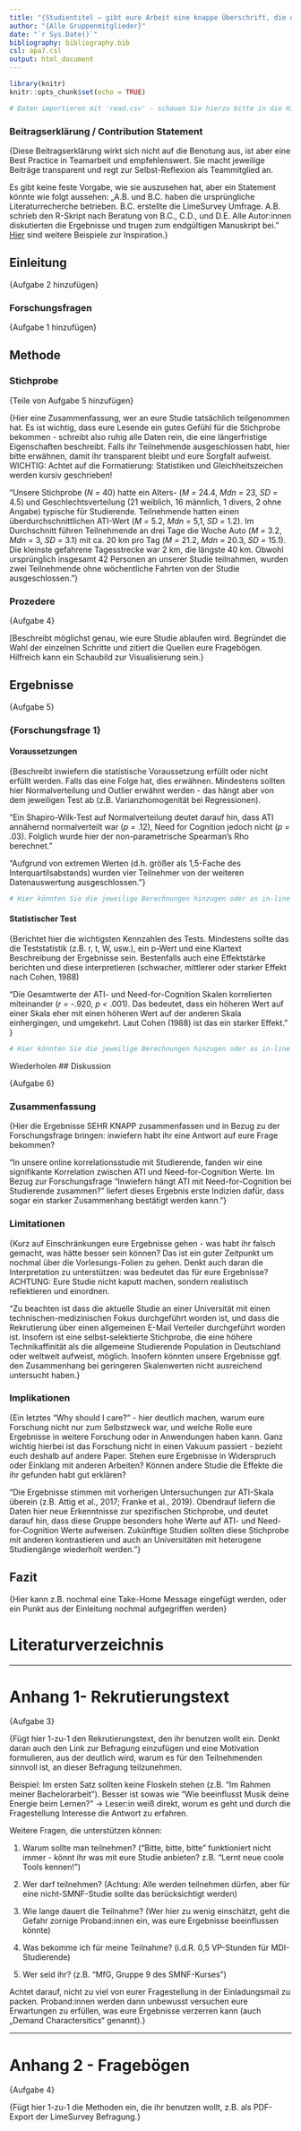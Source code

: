 ```yaml
---
title: "{Studientitel – gibt eure Arbeit eine knappe Überschrift, die die zentralen Punkte eure Arbeit zusammenfasst. Vgl. mit anderem Paper}"
author: "{Alle Gruppenmitglieder}"
date: "`r Sys.Date()`"
bibliography: bibliography.bib
csl: apa7.csl
output: html_document
---
```


```r
library(knitr)
knitr::opts_chunk$set(echo = TRUE)
```

```r
# Daten importieren mit 'read.csv' - schauen Sie hierzu bitte in die Hilfe (RStudio > Reiter "Help" > "R Help")

```

<!-- ###################### PREAMBLE ###################### -->

### Beitragserklärung / Contribution Statement

{Diese Beitragserklärung wirkt sich nicht auf die Benotung aus, ist aber eine Best Practice in Teamarbeit und empfehlenswert. Sie macht jeweilige Beiträge transparent und regt zur Selbst-Reflexion als Teammitglied an. 

Es gibt keine feste Vorgabe, wie sie auszusehen hat, aber ein Statement könnte wie folgt aussehen: „A.B. und B.C. haben die ursprüngliche Literaturrecherche betrieben. B.C. erstellte die LimeSurvey Umfrage.  A.B. schrieb den R-Skript nach Beratung von B.C., C.D., und D.E. Alle Autor:innen diskutierten die Ergebnisse und trugen zum endgültigen Manuskript bei." [Hier](https://www.epj.org/images/stories/faq/examples-of-author-contributions.pdf) sind weitere Beispiele zur Inspiration.}


<!-- ###################### EINLEITUNG ###################### -->
## Einleitung

{Aufgabe 2 hinzufügen}

### Forschungsfragen

{Aufgabe 1 hinzufügen}


<!-- ###################### METHODEN ###################### -->

## Methode

### Stichprobe

{Teile von Aufgabe 5 hinzufügen}

{Hier eine Zusammenfassung, wer an eure Studie tatsächlich teilgenommen hat. Es ist wichtig, dass eure Lesende ein gutes Gefühl für die Stichprobe bekommen - schreibt also ruhig alle Daten rein, die eine längerfristige Eigenschaften beschreibt. Falls ihr Teilnehmende ausgeschlossen habt, hier bitte erwähnen, damit ihr transparent bleibt und eure Sorgfalt aufweist. WICHTIG: Achtet auf die Formatierung: Statistiken und Gleichheitszeichen werden kursiv geschrieben! 

“Unsere Stichprobe (*N =* 40) hatte ein Alters- (*M =* 24.4, *Mdn =* 23, *SD =* 4.5) und Geschlechtsverteilung (21 weiblich, 16 männlich, 1 divers, 2 ohne Angabe) typische für Studierende. Teilnehmende hatten einen überdurchschnittlichen ATI-Wert (*M =* 5.2, *Mdn =* 5,1, *SD =* 1.2). Im Durchschnitt führen Teilnehmende an drei Tage die Woche Auto (*M =* 3.2, *Mdn =* 3, *SD =* 3.1) mit ca. 20 km pro Tag (*M =* 21.2, *Mdn =* 20.3, *SD =* 15.1). Die kleinste gefahrene Tagesstrecke war 2 km, die längste 40 km. Obwohl ursprünglich insgesamt 42 Personen an unserer Studie teilnahmen, wurden zwei Teilnehmende ohne wöchentliche Fahrten von der Studie ausgeschlossen.”}

### Prozedere

{Aufgabe 4}

[Beschreibt möglichst genau, wie eure Studie ablaufen wird. Begründet die Wahl der einzelnen Schritte und zitiert die Quellen eure Fragebögen. Hilfreich kann ein Schaubild zur Visualisierung sein.}


<!-- ###################### Ergebnisse ###################### -->
## Ergebnisse

{Aufgabe 5}

### {Forschungsfrage 1}

#### Voraussetzungen

{Beschreibt inwiefern die statistische Voraussetzung erfüllt oder nicht erfüllt werden. Falls das eine Folge hat, dies erwähnen. Mindestens sollten hier Normalverteilung und Outlier erwähnt werden - das hängt aber von dem jeweiligen Test ab (z.B. Varianzhomogenität bei Regressionen). 

“Ein Shapiro-Wilk-Test auf Normalverteilung deutet darauf hin, dass ATI annähernd normalverteilt war (*p =* .12), Need for Cognition jedoch nicht (*p =* .03). Folglich wurde hier der non-parametrische Spearman’s Rho berechnet.”

“Aufgrund von extremen Werten (d.h. größer als 1,5-Fache des Interquartilsabstands) wurden vier Teilnehmer von der weiteren Datenauswertung ausgeschlossen.”}


```r
# Hier könnten Sie die jeweilige Berechnungen hinzugen oder as in-line code bearbeiten. 

```

#### Statistischer Test

{Berichtet hier die wichtigsten Kennzahlen des Tests. Mindestens sollte das die Teststatistik (z.B. r, t, W, usw.), ein p-Wert und eine Klartext Beschreibung der Ergebnisse sein. Bestenfalls auch eine Effektstärke berichten und diese interpretieren (schwacher, mittlerer oder starker Effekt nach Cohen, 1988)

“Die Gesamtwerte der ATI- und Need-for-Cognition Skalen korrelierten miteinander (*r =* -.920, *p <* .001). Das bedeutet, dass ein höheren Wert auf einer Skala eher mit einen höheren Wert auf der anderen Skala einhergingen, und umgekehrt. Laut Cohen (1988) ist das ein starker Effekt.” }


```r
# Hier könnten Sie die jeweilige Berechnungen hinzugen oder as in-line code bearbeiten. 

```

{Wiederholen Sie diese Schritte für die nächsten Forschungsfragen}

## Diskussion 

{Aufgabe 6}

### Zusammenfassung
{Hier die Ergebnisse SEHR KNAPP zusammenfassen und in Bezug zu der Forschungsfrage bringen: inwiefern habt ihr eine Antwort auf eure Frage bekommen? 

“In unsere online korrelationsstudie mit Studierende, fanden wir eine signifikante Korrelation zwischen ATI und Need-for-Cognition Werte. Im Bezug zur Forschungsfrage “Inwiefern hängt ATI mit Need-for-Cognition bei Studierende zusammen?” liefert dieses Ergebnis erste Indizien dafür, dass sogar ein starker Zusammenhang bestätigt werden kann.”}

### Limitationen
{Kurz auf Einschränkungen eure Ergebnisse gehen - was habt ihr falsch gemacht, was hätte besser sein können? Das ist ein guter Zeitpunkt um nochmal über die Vorlesungs-Folien zu gehen. Denkt auch daran die Interpretation zu unterstützen: was bedeutet das für eure Ergebnisse? ACHTUNG: Eure Studie nicht kaputt machen, sondern realistisch reflektieren und einordnen.

“Zu beachten ist dass die aktuelle Studie an einer Universität mit einen technischen-medizinischen Fokus durchgeführt worden ist, und dass die Rekrutierung über einen allgemeinen E-Mail Verteiler durchgeführt worden ist. Insofern ist eine selbst-selektierte Stichprobe, die eine höhere Technikaffinität als die allgemeine Studierende Population in Deutschland oder weltweit aufweist, möglich. Insofern könnten unsere Ergebnisse ggf. den Zusammenhang bei geringeren Skalenwerten nicht ausreichend untersucht haben.}

### Implikationen
{Ein letztes “Why should I care?” - hier deutlich machen, warum eure Forschung nicht nur zum Selbstzweck war, und welche Rolle eure Ergebnisse in weitere Forschung oder in Anwendungen haben kann. Ganz wichtig hierbei ist das Forschung nicht in einen Vakuum passiert - bezieht euch deshalb auf andere Paper. Stehen eure Ergebnisse in Widerspruch oder Einklang mit anderen Arbeiten? Können andere Studie die Effekte die ihr gefunden habt gut erklären?

“Die Ergebnisse stimmen mit vorherigen Untersuchungen zur ATI-Skala überein (z.B. Attig et al., 2017; Franke et al., 2019). Obendrauf liefern die Daten hier neue Erkenntnisse zur spezifischen Stichprobe, und deutet darauf hin, dass diese Gruppe besonders hohe Werte auf ATI- und Need-for-Cognition Werte aufweisen. Zukünftige Studien sollten diese Stichprobe mit anderen kontrastieren und auch an Universitäten mit heterogene Studiengänge wiederholt werden.”} 

## Fazit 
{Hier kann z.B. nochmal eine Take-Home Message eingefügt werden, oder ein Punkt aus der Einleitung nochmal aufgegriffen werden} 


# Literaturverzeichnis

<div id="refs"></div>

***

# Anhang 1- Rekrutierungstext 
{Aufgabe 3}

{Fügt hier 1-zu-1 den Rekrutierungstext, den ihr benutzen wollt ein.
Denkt daran auch den Link zur Befragung einzufügen und eine Motivation formulieren, aus der deutlich wird, warum es für den Teilnehmenden sinnvoll ist, an dieser Befragung teilzunehmen. 

Beispiel: Im ersten Satz sollten keine Floskeln stehen (z.B. “Im Rahmen meiner Bachelorarbeit”). Besser ist sowas wie “Wie beeinflusst Musik deine Energie beim Lernen?” → Leser:in weiß direkt, worum es geht und durch die Fragestellung Interesse die Antwort zu erfahren. 

Weitere Fragen, die unterstützen können:

1. Warum sollte man teilnehmen? (“Bitte, bitte, bitte” funktioniert nicht immer - könnt ihr was mit eure Studie anbieten? z.B. “Lernt neue coole Tools kennen!”)

2. Wer darf teilnehmen? (Achtung: Alle werden teilnehmen dürfen, aber für eine nicht-SMNF-Studie sollte das berücksichtigt werden) 

3. Wie lange dauert die Teilnahme? (Wer hier zu wenig einschätzt, geht die Gefahr zornige Proband:innen ein, was eure Ergebnisse beeinflussen könnte) 

4. Was bekomme ich für meine Teilnahme? (i.d.R. 0,5 VP-Stunden für MDI-Studierende)

5. Wer seid ihr? (z.B. “MfG, Gruppe 9 des SMNF-Kurses”) 

Achtet darauf, nicht zu viel von eurer Fragestellung in der Einladungsmail zu packen. Proband:innen werden dann unbewusst versuchen eure Erwartungen zu erfüllen, was eure Ergebnisse verzerren kann (auch „Demand Charactersitics“ genannt).}

***
# Anhang 2 - Fragebögen

{Aufgabe 4}

{Fügt hier 1-zu-1 die Methoden ein, die ihr benutzen wollt, z.B. als PDF-Export der LimeSurvey Befragung.}
